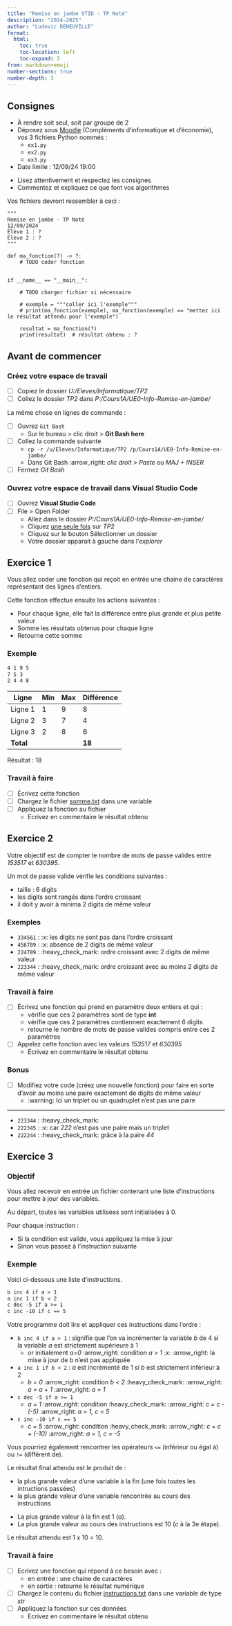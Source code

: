 ```yaml
---
title: "Remise en jambe STID - TP Noté"
description: "2024-2025"
author: "Ludovic DENEUVILLE"
format:
  html:
    toc: true
    toc-location: left
    toc-expand: 3
from: markdown+emoji
number-sections: true
number-depth: 3
---
```



## Consignes {.unnumbered}

- À rendre soit seul, soit par groupe de 2
- Déposez sous [Moodle]{.underline} (Compléments d'informatique et d'économie), vos 3 fichiers Python nommés : 
  - `ex1.py`
  - `ex2.py`
  - `ex3.py`
- Date limite : 12/09/24 19:00

::: {.callout-tip title="Conseils"}
- Lisez attentivement et respectez les consignes
- Commentez et expliquez ce que font vos algorithmes
:::


Vos fichiers devront ressembler à ceci :

```.python
"""
Remise en jambe - TP Noté
12/09/2024
Élève 1 : ?
Élève 2 : ?
"""

def ma_fonction(?) -> ?:
    # TODO coder fonction


if __name__ == "__main__":

    # TODO charger fichier si nécessaire

    # exemple = """coller ici l'exemple"""
    # print(ma_fonction(exemple), ma_fonction(exemple) == "mettez ici le résultat attendu pour l'exemple")

    resultat = ma_fonction(?)
    print(resultat)  # résultat obtenu : ?
```


## Avant de commencer {.unnumbered}

### Créez votre espace de travail {.unnumbered}

- [ ] Copiez le dossier *U:/Eleves/Informatique/TP2*
- [ ] Collez le dossier *TP2* dans *P:/Cours1A/UE0-Info-Remise-en-jambe/*

::: {.callout-tip collapse="true" title="En ligne de commande"}
La même chose en lignes de commande :

- [ ] Ouvrez `Git Bash`
  - Sur le bureau > clic droit > **Git Bash here**
- [ ] Collez la commande suivante
  - `cp -r /u/Eleves/Informatique/TP2 /p/Cours1A/UE0-Info-Remise-en-jambe/`
  - Dans Git Bash :arrow_right: *clic droit > Paste* ou *MAJ + INSER*
- [ ] Fermez *Git Bash*
:::


### Ouvrez votre espace de travail dans Visual Studio Code {.unnumbered}

- [ ] Ouvrez **Visual Studio Code**
- [ ] File > Open Folder
  - Allez dans le dossier *P:/Cours1A/UE0-Info-Remise-en-jambe/*
  - Cliquez [une seule fois]{.underline} sur *TP2*
  - Cliquez sur le bouton [Sélectionner un dossier]{.text-like-button}
  - Votre dossier apparait à gauche dans l'*explorer*

## Exercice 1

Vous allez coder une fonction qui reçoit en entrée une chaine de caractères représentant des lignes d'entiers.

Cette fonction effectue ensuite les actions suivantes : 

- Pour chaque ligne, elle fait la différence entre plus grande et plus petite valeur
- Somme les résultats obtenus pour chaque ligne
- Retourne cette somme

### Exemple

```.txt
4 1 9 5
7 5 3
2 4 4 8
```

| Ligne     | Min | Max | Différence |
|-----------|-----|-----|------------|
| Ligne 1   | 1   | 9   | 8          |
| Ligne 2   | 3   | 7   | 4          |
| Ligne 3   | 2   | 8   | 6          |
| **Total** |     |     | **18**     |

::: {.callout-note}
Résultat : 18
:::

### Travail à faire

- [ ] Écrivez cette fonction
- [ ] Chargez le fichier [somme.txt](./data/somme.txt){target="_blank"} dans une variable
- [ ] Appliquez la fonction au fichier
  - Ecrivez en commentaire le résultat obtenu


## Exercice 2

Votre objectif est de compter le nombre de mots de passe valides entre *153517* et *630395*.

Un mot de passe valide vérifie les conditions suivantes :

- taille : 6 digits
- les digits sont rangés dans l'ordre croissant
- il doit y avoir à minima 2 digits de même valeur

### Exemples

- `334561` : :x: les digits ne sont pas dans l'ordre croissant
- `456789` : :x: absence de 2 digits de même valeur
- `224789` : :heavy_check_mark: ordre croissant avec 2 digits de même valeur
- `223344` : :heavy_check_mark: ordre croissant avec au moins 2 digits de même valeur

### Travail à faire

- [ ] Écrivez une fonction qui prend en paramètre deux entiers et qui :
  - vérifie que ces 2 paramètres sont de type **int**
  - vérifie que ces 2 paramètres contiennent exactement 6 digits
  - retourne le nombre de mots de passe valides compris entre ces 2 paramètres
- [ ] Appelez cette fonction avec les valeurs *153517* et *630395*
  - Écrivez en commentaire le résultat obtenu

### Bonus

- [ ] Modifiez votre code (créez une nouvelle fonction) pour faire en sorte d'avoir au moins une paire exactement de digits de même valeur
  - :warning: Ici un triplet ou un quadruplet n'est pas une paire

---

- `223344` : :heavy_check_mark:
- `222345` : :x: car *222* n'est pas une paire mais un triplet
- `222244` : :heavy_check_mark: grâce à la paire *44*


## Exercice 3

### Objectif

Vous allez recevoir en entrée un fichier contenant une liste d'instructions pour mettre à jour des variables.

Au départ, toutes les variables utilisées sont initialisées à 0.

Pour chaque instruction :

- Si la condition est valide, vous appliquez la mise à jour
- Sinon vous passez à l'instruction suivante

### Exemple

Voici ci-dessous une liste d'instructions.

```.txt
b inc 4 if a > 1
a inc 1 if b < 2
c dec -5 if a >= 1
c inc -10 if c == 5
```

Votre programme doit lire et appliquer ces instructions dans l'ordre :

- `b inc 4 if a > 1` : signifie que l'on va incrémenter la variable *b* de 4 si la variable *a* est strictement supérieure à 1
  - or initialement *a=0* :arrow_right: condition *a > 1* :x: :arrow_right: la mise à jour de b n'est pas appliquée
- `a inc 1 if b < 2` : *a* est incrémenté de 1 si *b* est strictement inférieur à 2
  - *b = 0* :arrow_right: condition *b < 2* :heavy_check_mark: :arrow_right: *a = a + 1* :arrow_right: *a = 1*
- `c dec -5 if a >= 1`
  - *a = 1* :arrow_right: condition :heavy_check_mark: :arrow_right: *c = c - (-5)* :arrow_right: *a = 1, c = 5*
- `c inc -10 if c == 5`
  - *c = 5* :arrow_right: condition :heavy_check_mark: :arrow_right: *c = c + (-10)* :arrow_right: *a = 1, c = -5*

Vous pourriez également rencontrer les opérateurs `<=` (inférieur ou égal à) ou `!=` (différent de).

Le résultat final attendu est le produit de :

- la plus grande valeur d'une variable à la fin (une fois toutes les intructions passées)
- la plus grande valeur d'une variable rencontrée au cours des instructions


::: {.callout-note title="Dans l'exemple"}
- La plus grande valeur à la fin est 1 (*a*).
- La plus grande valeur au cours des instructions est 10 (*c* à la 3e étape).

Le résultat attendu est 1 x 10 = 10.
:::

### Travail à faire

- [ ] Ecrivez une fonction qui répond à ce besoin avec :
  - en entrée : une chaine de caractères 
  - en sortie : retourne le résultat numérique
- [ ] Chargez le contenu du fichier [instructions.txt](./data/instructions.txt){target="_blank"} dans une variable de type *str*
- [ ] Appliquez la fonction sur ces données
  - Ecrivez en commentaire le résultat obtenu

